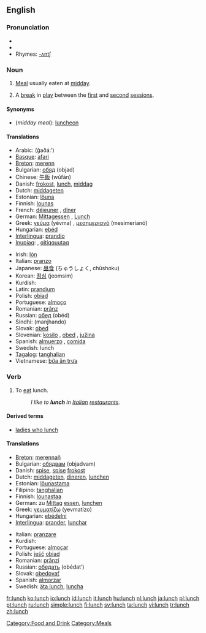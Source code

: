 {{see|Lunch}}
==English==

===Pronunciation===
*{{IPA|/lʌnʧ/}}
*{{audio|en-us-lunch.ogg|Audio (US)}}
*Rhymes: [[Rhymes:English:-ʌntʃ|-ʌntʃ]]

===Noun===
{{en-noun|es}}

# [[Meal]] usually eaten at [[midday]].
# {{Cricket}} A [[break]] in [[play]] between the [[first session|first]] and [[second session|second]] [[session]]s.

====Synonyms====
* (''midday meal''): [[luncheon]]

====Translations====
{{trans-top|midday meal}}
*Arabic: {{ARchar|[[غذاء]]}} (ğaðá:’) {{m}}
*[[Basque]]: [[afari]]
*[[Breton]]: [[merenn]] {{f}}
*Bulgarian: [[обяд]] (objad) {{m}}
*Chinese: [[午飯]] (wǔfàn)
*Danish: [[frokost]], [[lunch#Danish|lunch]], [[middag]]
*Dutch: [[middageten]] {{n}}
*Estonian: [[lõuna]]
*Finnish: [[lounas]]
*French: [[déjeuner]] {{m}}, [[dîner]] {{m}} {{italbrac|Belgium - in this country "déjeuner" means "breakfast"}}
*German: [[Mittagessen]] {{n}}, [[Lunch]] {{m}}
*Greek: [[γεύμα]] (yévma) {{n}}, [[μεσημεριανό]] (mesimerianó) {{n}}
*Hungarian: [[ebéd]]
*[[Interlingua]]: [[prandio]]
*[[Inupiaq]]: {{unicode|[[aiḷiłiq]]}}, [[qitiqquutaq]]
{{trans-mid}}
*Irish: [[lón]] {{m}}
*Italian: [[pranzo]] {{m}}
*Japanese: [[昼食]] (ちゅうしょく, chūshoku)
*Korean: [[점심]] (jeomsim)
*Kurdish: {{KUchar|[[نانی نیوه‌ڕۆ]]}}
*Latin: [[prandium]] {{n}}
*Polish: [[obiad]] {{m}}
*Portuguese: [[almoço]] {{m}}
*Romanian: [[prânz]] {{n}}
*Russian: [[обед]] (obéd) {{m}}
*Sindhi: {{SDchar|[[مانجھاندو]]}} (manjhando) {{m}}
*Slovak: [[obed]] {{m}}
*Slovenian: [[kosilo]] {{n}}, [[obed]] {{m}}, [[južina]] {{f}}
*Spanish: [[almuerzo]] {{m}} {{italbrac|Latin America}}, [[comida]] {{m}} {{italbrac|Spain - in this country, "almuerzo" means "mid morning snack" or "elevenses"}}
*Swedish: lunch {{c}}
*[[Tagalog]]: [[tanghalian]]
*Vietnamese: [[bữa ăn trưa]]
{{trans-bottom}}

{{trans-top|cricket break}}
{{trans-mid}}
{{trans-bottom}}

===Verb===
{{en-verb|lunches|lunching|lunched}}

# To [[eat]] lunch.
#: ''I like to '''lunch''' in [[Italian]] [[restaurant]]s.''

====Derived terms====
*[[ladies who lunch]]

====Translations====
{{trans-top| [[Category:Missing-gloss]] }}
*[[Breton]]: [[merennañ]]
*Bulgarian: [[обядвам]] (objadvam)
*Danish: [[spise]], [[spise]] [[frokost]]
*Dutch: [[middageten]], [[dineren]], [[lunchen]]
*Estonian: [[lõunastama]]
*Filipino: [[tanghalian]]
*Finnish: [[lounastaa]]
*German: zu [[Mittag]] [[essen]], [[lunchen]]
*Greek: [[γευματίζω]] (yevmatízo)
*Hungarian: [[ebédelni]]
*[[Interlingua]]: [[prander]], [[lunchar]]
{{trans-mid}}
*Italian: [[pranzare]]
*Kurdish: {{KUchar|[[نان خواردنی نیوه‌ڕۆ]]}}
*Portuguese: [[almoçar]]
*Polish: [[jeść]] [[obiad]] {{m}}
*Romanian: [[prânzi]]
*Russian: [[обедать]] (obédat’)
*Slovak: [[obedovať]]
*Spanish: [[almorzar]]
*Swedish: [[äta lunch]], [[luncha]]
{{trans-bottom}}

[[Category:Food and Drink]]
[[Category:Meals]]

[[fr:lunch]]
[[ko:lunch]]
[[io:lunch]]
[[id:lunch]]
[[it:lunch]]
[[hu:lunch]]
[[nl:lunch]]
[[ja:lunch]]
[[pl:lunch]]
[[pt:lunch]]
[[ru:lunch]]
[[simple:lunch]]
[[fi:lunch]]
[[sv:lunch]]
[[ta:lunch]]
[[vi:lunch]]
[[tr:lunch]]
[[zh:lunch]]